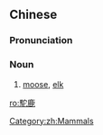 {{also|驼鹿}}
==Chinese==
{{zh-forms|s=驼鹿}}

===Pronunciation===
{{zh-pron
|m=tuólù
|cat=n
}}

===Noun===
{{zh-noun}}

# [[moose]], [[elk]]

[[Category:zh:Mammals]]

[[ro:駝鹿]]